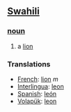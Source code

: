 == [[Swahili]] ==
=== [[noun]] ===
# a [[lion]]

=== Translations ===
*[[French]]: [[lion]] ''m''
*[[Interlingua]]: [[leon]]
*[[Spanish]]: [[león]]
*[[Volapük]]: [[leon]]
